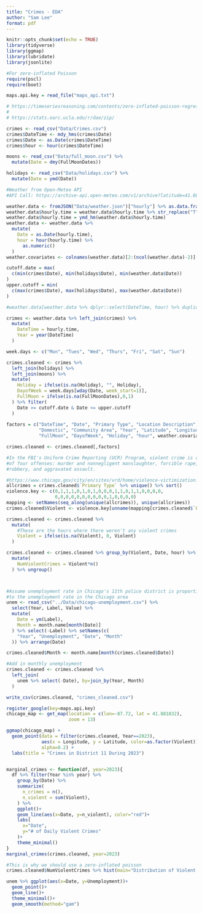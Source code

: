 ---
title: "Crimes - EDA"
author: "Sam Lee"
format: pdf
---

```{r setup, include=FALSE}
knitr::opts_chunk$set(echo = TRUE)
library(tidyverse)
library(ggmap)
library(lubridate)
library(jsonlite)

#For zero-inflated Poisson
require(pscl)
require(boot)

maps.api.key = read_file("maps_api.txt")

# https://timeseriesreasoning.com/contents/zero-inflated-poisson-regression-model/
# 
# https://stats.oarc.ucla.edu/r/dae/zip/

crimes <- read_csv("Data/Crimes.csv")
crimes$DateTime <- mdy_hms(crimes$Date)
crimes$Date <- as.Date(crimes$DateTime)
crimes$hour <- hour(crimes$DateTime)

moons <- read_csv("Data/full_moon.csv") %>%
  mutate(Date = dmy(FullMoonDates))

holidays <- read_csv("Data/holidays.csv") %>%
  mutate(Date = ymd(Date))

#Weather from Open-Meteo API
#API Call: https://archive-api.open-meteo.com/v1/archive?latitude=41.881832&longitude=-87.72&start_date=2010-01-01&end_date=2024-02-24&hourly=temperature_2m,relative_humidity_2m,apparent_temperature,rain,snowfall,snow_depth,cloud_cover,wind_speed_10m,wind_gusts_10m,is_day,shortwave_radiation_instant,direct_radiation_instant&timezone=America%2FChicago

weather.data <- fromJSON("Data/weather.json")["hourly"] %>% as.data.frame()
weather.data$hourly.time = weather.data$hourly.time %>% str_replace("T", " ")
weather.data$hourly.time = ymd_hm(weather.data$hourly.time)
weather.data <- weather.data %>%
  mutate(
    Date = as.Date(hourly.time),
    hour = hour(hourly.time) %>%
      as.numeric()
  )
weather.covariates <- colnames(weather.data)[2:(ncol(weather.data)-2)]

cutoff.date = max(
  c(min(crimes$Date), min(holidays$Date), min(weather.data$Date))
)
upper.cutoff = min(
  c(max(crimes$Date), max(holidays$Date), max(weather.data$Date))
)

#weather.data[weather.data %>% dplyr::select(DateTime, hour) %>% duplicated(),]

crimes <- weather.data %>% left_join(crimes) %>%
  mutate(
    DateTime = hourly.time,
    Year = year(DateTime)
  )

week.days <- c("Mon", "Tues", "Wed", "Thurs", "Fri", "Sat", "Sun")

crimes.cleaned <- crimes %>%
  left_join(holidays) %>%
  left_join(moons) %>%
  mutate(
    Holiday = ifelse(is.na(Holiday), "", Holiday),
    DayofWeek = week.days[wday(Date, week_start=1)],
    FullMoon = ifelse(is.na(FullMoonDates),0,1)
  ) %>% filter(
    Date >= cutoff.date & Date <= upper.cutoff
  )
  
factors = c("DateTime", "Date", "Primary Type", "Location Description", "Arrest",
            "Domestic", "Community Area", "Year", "Latitude", "Longitude",
            "FullMoon", "DayofWeek", "Holiday", "hour", weather.covariates)

crimes.cleaned <- crimes.cleaned[,factors]

#In the FBI's Uniform Crime Reporting (UCR) Program, violent crime is composed 
#of four offenses: murder and nonnegligent manslaughter, forcible rape, 
#robbery, and aggravated assault.

#https://www.chicago.gov/city/en/sites/vrd/home/violence-victimization.html
allcrimes = crimes.cleaned$`Primary Type` %>% unique() %>% sort()
violence.key <- c(0,1,1,1,0,1,0,1,0,0,0,1,1,0,1,1,0,0,0,0,
                  0,0,0,0,0,0,0,0,0,0,1,0,0,0,0)
mapping <- setNames(seq_along(unique(allcrimes)), unique(allcrimes))
crimes.cleaned$Violent <- violence.key[unname(mapping[crimes.cleaned$`Primary Type`])]

crimes.cleaned <- crimes.cleaned %>%
  mutate(
    #These are the hours where there weren't any violent crimes 
    Violent = ifelse(is.na(Violent), 0, Violent)
  )

crimes.cleaned <- crimes.cleaned %>% group_by(Violent, Date, hour) %>%
  mutate(
    NumViolentCrimes = Violent*n()
  ) %>% ungroup()



#Assume unemployment rate in Chicago's 11th police district is proportional
#to the unemployment rate in the Chicago area
unem <- read_csv("../Data/chicago-unemployment.csv") %>%
  select(Year, Label, Value) %>%
  mutate(
    Date = ym(Label),
    Month = month.name[month(Date)]
  ) %>% select(-Label) %>% setNames(c(
    "Year", "Unemployment", "Date", "Month"
  )) %>% arrange(Date)

crimes.cleaned$Month <- month.name[month(crimes.cleaned$Date)]

#Add in monthly unemployment
crimes.cleaned <- crimes.cleaned %>%
  left_join(
    unem %>% select(-Date), by=join_by(Year, Month)
  )

write_csv(crimes.cleaned, "crimes_cleaned.csv")
```

```{r fig.width=8, fig.height=8, message=F, warning=F, echo=F}

register_google(key=maps.api.key)
chicago_map <- get_map(location = c(lon=-87.72, lat = 41.881832),
                       zoom = 13)

ggmap(chicago_map) +
  geom_point(data = filter(crimes.cleaned, Year==2023),
             aes(x = Longitude, y = Latitude, color=as.factor(Violent)),
             alpha=0.2) +
  labs(title = "Crimes in District 11 During 2023")


marginal_crimes <- function(df, year=2023){
  df %>% filter(Year %in% year) %>%
    group_by(Date) %>%
    summarize(
      n_crimes = n(),
      n_violent = sum(Violent),
    ) %>%
    ggplot()+
    geom_line(aes(x=Date, y=n_violent), color="red")+
    labs(
      x="Date",
      y="# of Daily Violent Crimes"
    )+
    theme_minimal()
}
marginal_crimes(crimes.cleaned, year=2023)

#This is why we should use a zero-inflated poisson
crimes.cleaned$NumViolentCrimes %>% hist(main="Distribution of Violent Crimes by Hour")

unem %>% ggplot(aes(x=Date, y=Unemployment))+
  geom_point()+
  geom_line()+
  theme_minimal()+
  geom_smooth(method="gam")

```

<!-- Multivariate regression on location -->

<!-- ```{r} -->
<!-- crimes.mvlm <- lm(cbind(Longitude, Latitude, NumViolentCrimes) ~ hour + DayofWeek, -->
<!--                     data=crimes.cleaned) -->
<!-- new_data <- expand.grid("hour" = unique(crimes.cleaned$hour), -->
<!--                        "DayofWeek" = "Mon") -->
<!-- predictions <- cbind(new_data, predict(crimes.mvlm, newdata = new_data)) -->

<!-- ggmap(chicago_map) + -->
<!--   geom_point(data = predictions, -->
<!--              aes(x = Longitude, y = Latitude, color=hour), alpha=0.2) + -->
<!--   labs(title = "Crimes in District 11 During 2023") -->
<!-- ``` -->